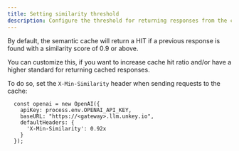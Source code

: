 ```yaml
---
title: Setting similarity threshold
description: Configure the threshold for returning responses from the cache
---
```


By default, the semantic cache will return a HIT if a previous response is found with a similarity score of 0.9 or above.

You can customize this, if you want to increase cache hit ratio and/or have a higher standard for returning cached responses.

To do so, set the `X-Min-Similarity` header when sending requests to the cache:

```
  const openai = new OpenAI({
    apiKey: process.env.OPENAI_API_KEY,
    baseURL: "https://<gateway>.llm.unkey.io",
    defaultHeaders: {
      'X-Min-Similarity': 0.92x
    }
  });
```